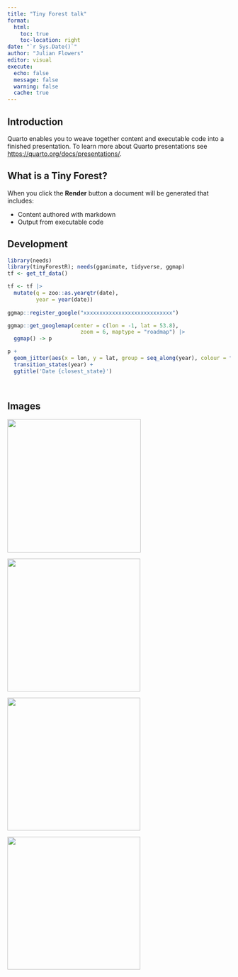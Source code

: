 ```yaml
---
title: "Tiny Forest talk"
format: 
  html:
    toc: true
    toc-location: right
date: "`r Sys.Date()`"
author: "Julian Flowers"
editor: visual
execute: 
  echo: false
  message: false
  warning: false
  cache: true
---
```


## Introduction

Quarto enables you to weave together content and executable code into a finished presentation. To learn more about Quarto presentations see <https://quarto.org/docs/presentations/>.

## What is a Tiny Forest?

When you click the **Render** button a document will be generated that includes:

-   Content authored with markdown
-   Output from executable code

## Development

```r


library(needs)
library(tinyForestR); needs(gganimate, tidyverse, ggmap)
tf <- get_tf_data()

tf <- tf |>
  mutate(q = zoo::as.yearqtr(date), 
         year = year(date))
  
ggmap::register_google("xxxxxxxxxxxxxxxxxxxxxxxxxxxx")

ggmap::get_googlemap(center = c(lon = -1, lat = 53.8),
                       zoom = 6, maptype = "roadmap") |>
  ggmap() -> p

p +
  geom_jitter(aes(x = lon, y = lat, group = seq_along(year), colour = factor(year)), data = tf, size = 2) +
  transition_states(year) +
  ggtitle('Date {closest_state}')

  


```

## Images

![](images/tf_-1.37191750.964583.png){width="301"}

![](images/tf_-1.05382452.647034.png){fig-align="right" width="300"}

![](images/tf_-0.025264151.4515009.png){width="300"}

![](images/tf_-1.17413952.632139.png){fig-align="right" width="300"}
